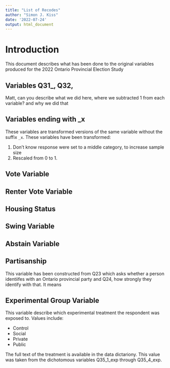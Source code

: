 ```yaml
---
title: "List of Recodes"
author: "Simon J. Kiss"
date: '2022-07-24'
output: html_document
---
```


# Introduction 

This document describes what has been done to the original variables produced for the 2022 Ontario Provincial Election Study

## Variables Q31_, Q32,

Matt, can you describe what we did here, where we subtracted 1 from each variable? and why we did that

## Variables ending with _x

These variables are transformed versions of the same variable without the suffix `_x`. These variables have been transformed: 

1. Don't know response were set to a middle category, to increase sample size
2. Rescaled from 0 to 1. 

## Vote Variable

## Renter Vote Variable

## Housing Status

## Swing Variable

## Abstain Variable

## Partisanship
This variable has been constructed from Q23 which asks whether a person identiifes with an Ontario provincial party and Q24, how strongly they identify with that. It means 

## Experimental Group Variable
This variable describe which experimental treatment the respondent was exposed to. Values include: 

- Control
- Social
- Private
- Public

The full text of the treatment is available in the data dictariony. This value was taken from the dichotomous variables Q35_1_exp through Q35_4_exp. 

